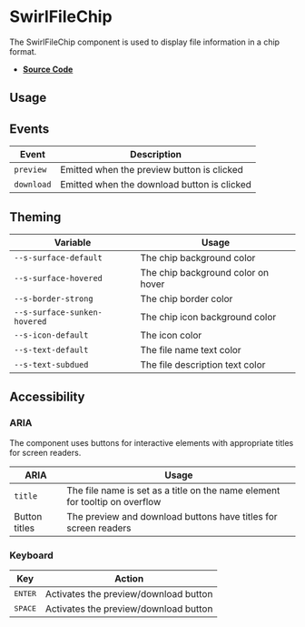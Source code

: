 
<Meta title="Components/SwirlFileChip" />

# SwirlFileChip

The SwirlFileChip component is used to display file information in a chip format.

- **[Source Code](https://github.com/flip-corp/swirl/tree/main/packages/swirl-components/src/components/swirl-file-chip)**

## Usage

<Canvas of={Stories.SwirlChip} sourceState="shown"></Canvas>

<Controls of={Stories.SwirlChip} />

## Events

| Event            | Description                                |
| ---------------- | ------------------------------------------ |
| `preview`        | Emitted when the preview button is clicked |
| `download`       | Emitted when the download button is clicked|

## Theming

| Variable                          | Usage                                |
| --------------------------------- | ------------------------------------ |
| `--s-surface-default`             | The chip background color            |
| `--s-surface-hovered`             | The chip background color on hover   |
| `--s-border-strong`               | The chip border color                |
| `--s-surface-sunken-hovered`      | The chip icon background color       |
| `--s-icon-default`                | The icon color                       |
| `--s-text-default`                | The file name text color             |
| `--s-text-subdued`                | The file description text color      |

## Accessibility

### ARIA

The component uses buttons for interactive elements with appropriate titles for screen readers.

| ARIA            | Usage                                                                                |
| --------------- | ------------------------------------------------------------------------------------ |
| `title`         | The file name is set as a title on the name element for tooltip on overflow          |
| Button titles   | The preview and download buttons have titles for screen readers                      |

### Keyboard

| Key              | Action                                |
| ---------------- | ------------------------------------- |
| <kbd>ENTER</kbd> | Activates the preview/download button |
| <kbd>SPACE</kbd> | Activates the preview/download button |
